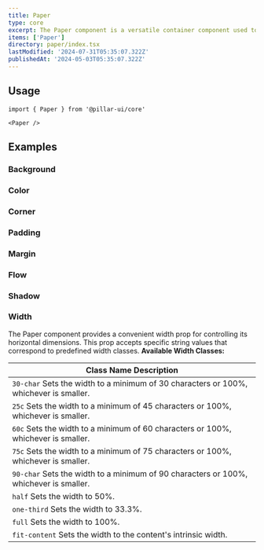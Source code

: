 ```yaml
---
title: Paper
type: core
excerpt: The Paper component is a versatile container component used to display content. It can be customized with different background colors, text colors, corners, padding, spacing, shadow, and more.
items: ['Paper']
directory: paper/index.tsx
lastModified: '2024-07-31T05:35:07.322Z'
publishedAt: '2024-05-03T05:35:07.322Z'
---
```


## Usage

```tsx
import { Paper } from '@pillar-ui/core'
```

```tsx
<Paper />
```

## Examples

### Background

<Playground name="accordionCollapsible" root="accordion" />

### Color

<Playground name="accordionCollapsible" root="accordion" />

### Corner

<Prop defaultValue="0" type="'0' | '1' | '2' | '3' | '4' | '5' | 'full'" />

<Playground name="accordionCollapsible" root="accordion" />

### Padding

<Playground name="accordionCollapsible" root="accordion" />

### Margin

<Playground name="accordionCollapsible" root="accordion" />

### Flow

<Playground name="accordionCollapsible" root="accordion" />

### Shadow

<Playground name="accordionCollapsible" root="accordion" />

### Width

The Paper component provides a convenient width prop for controlling its horizontal dimensions. This prop accepts specific string values that correspond to predefined width classes.
**Available Width Classes:**

| Class Name Description                                                                |
| ------------------------------------------------------------------------------------- |
| `30-char` Sets the width to a minimum of 30 characters or 100%, whichever is smaller. |
| `25c` Sets the width to a minimum of 45 characters or 100%, whichever is smaller.     |
| `60c` Sets the width to a minimum of 60 characters or 100%, whichever is smaller.     |
| `75c` Sets the width to a minimum of 75 characters or 100%, whichever is smaller.     |
| `90-char` Sets the width to a minimum of 90 characters or 100%, whichever is smaller. |
| `half` Sets the width to 50%.                                                         |
| `one-third` Sets the width to 33.3%.                                                  |
| `full` Sets the width to 100%.                                                        |
| `fit-content` Sets the width to the content's intrinsic width.                        |

<Playground name="accordionCollapsible" root="accordion" />

<Playground name="accordionCollapsible" root="accordion" />
